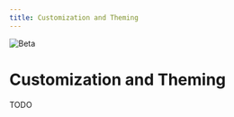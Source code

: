 ```yaml
---
title: Customization and Theming
---
```


![Beta](https://raw.githubusercontent.com/kobaltedev/solidbase/refs/heads/main/docs/assets/beta.png)

# Customization and Theming

TODO
